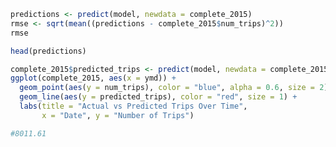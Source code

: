 ```r

predictions <- predict(model, newdata = complete_2015)
rmse <- sqrt(mean((predictions - complete_2015$num_trips)^2))
rmse

head(predictions)

complete_2015$predicted_trips <- predict(model, newdata = complete_2015)
ggplot(complete_2015, aes(x = ymd)) +
  geom_point(aes(y = num_trips), color = "blue", alpha = 0.6, size = 2) +
  geom_line(aes(y = predicted_trips), color = "red", size = 1) +
  labs(title = "Actual vs Predicted Trips Over Time",
       x = "Date", y = "Number of Trips") 

#8011.61
```
